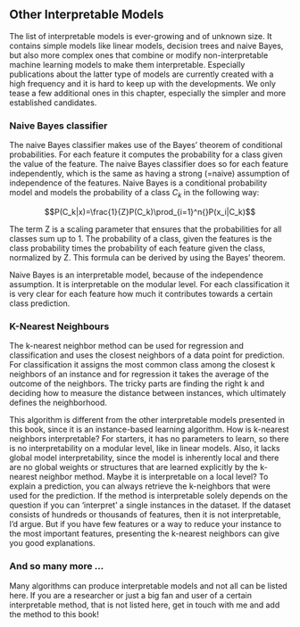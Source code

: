
## Other Interpretable Models {#other-interpretable}
The list of interpretable models is ever-growing and of unknown size.
It contains simple models like linear models, decision trees and naive Bayes, but also more complex ones that combine or modify non-interpretable machine learning models to make them interpretable.
Especially publications about the latter type of models are currently created with a high frequency and it is hard to keep up with the developments.
We only tease a few additional ones in this chapter, especially the simpler and more established candidates.

### Naive Bayes classifier
The naive Bayes classifier makes use of the Bayes' theorem of conditional probabilities.
For each feature it computes the probability for a class given the value of the feature.
The naive Bayes classifier does so for each feature independently, which is the same as having a strong (=naive) assumption of independence of the features.
Naive Bayes is a conditional probability model and models the probability of a class $C_k$ in the following way:

$$P(C_k|x)=\frac{1}{Z}P(C_k)\prod_{i=1}^n{}P(x_i|C_k)$$

The term Z is a scaling parameter that ensures that the probabilities for all classes sum up to 1.
The probability of a class, given the features is the class probability times the probability of each feature given the class, normalized by Z.
This formula can be derived by using the Bayes' theorem.

Naive Bayes is an interpretable model, because of the independence assumption.
It is interpretable on the modular level.
For each classification it is very clear for each feature how much it contributes towards a certain class prediction.

### K-Nearest Neighbours
The k-nearest neighbor method can be used for regression and classification and uses the closest neighbors of a data point for prediction.
For classification it assigns the most common class among the closest k neighbors of an instance and for regression it takes the average of the outcome of the neighbors.
The tricky parts are finding the right k and deciding how to measure the distance between instances, which ultimately defines the neighborhood.


This algorithm is different from the other interpretable models presented in this book, since it is an instance-based learning algorithm.
How is k-nearest neighbors interpretable?
For starters, it has no parameters to learn, so there is no interpretability on a modular level, like in linear models.
Also, it lacks global model interpretability, since the model is inherently local and there are no global weights or structures that are learned explicitly by the k-nearest neighbor method.
Maybe it is interpretable on a local level?
To explain a prediction, you can always retrieve the k-neighbors that were used for the prediction.
If the method is interpretable solely depends on the question if you can 'interpret' a single instances in the dataset.
If the dataset consists of hundreds or thousands of features, then it is not interpretable, I'd argue.
But if you have few features or a way to reduce your instance to the most important features, presenting the k-nearest neighbors can give you good explanations.


### And so many more ...
Many algorithms can produce interpretable models and not all can be listed here.
If you are a researcher or just a big fan and user of a certain interpretable method, that is not listed here, get in touch with me and add the method to this book!

